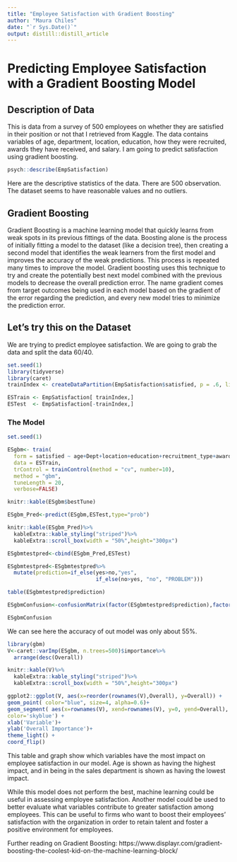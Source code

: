 ---
title: "Employee Satisfaction with Gradient Boosting"
author: "Maura Chiles"
date: "`r Sys.Date()`"
output: distill::distill_article
---

# Predicting Employee Satisfaction with a Gradient Boosting Model

## Description of Data

This is data from a survey of 500 employees on whether they are satisfied in their position or not that I retrieved from Kaggle. The data contains variables of age, department, location, education, how they were recruited, awards they have received, and salary. I am going to predict satisfaction using gradient boosting.

```{r, stats, echo=TRUE}
psych::describe(EmpSatisfaction)
```


Here are the descriptive statistics of the data. There are 500 observation. The dataset seems to have reasonable values and no outliers.

## Gradient Boosting

Gradient Boosting is a machine learning model that quickly learns from weak spots in its previous fittings of the data. Boosting alone is the process of initially fitting a model to the dataset (like a decision tree), then creating a second model that identifies the weak learners from the first model and improves the accuracy of the weak predictions. This process is repeated many times to improve the model. Gradient boosting uses this technique to try and create the potentially best next model combined with the previous models to decrease the overall prediction error. The name gradient comes from target outcomes being used in each model based on the gradient of the error regarding the prediction, and every new model tries to minimize the prediction error.


## Let's try this on the Dataset

We are trying to predict employee satisfaction. We are going to grab the data and split the data 60/40. 

```{r}
set.seed(1)
library(tidyverse)
library(caret)
trainIndex <- createDataPartition(EmpSatisfaction$satisfied, p = .6, list = FALSE, times = 1)
```

```{r}
ESTrain <- EmpSatisfaction[ trainIndex,]
ESTest  <- EmpSatisfaction[-trainIndex,]
```

### The Model

```{r}
set.seed(1)

ESgbm<- train(
  form = satisfied ~ age+Dept+location+education+recruitment_type+awards+salary,
  data = ESTrain,
  trControl = trainControl(method = "cv", number=10),
  method = "gbm",
  tuneLength = 20,
  verbose=FALSE)

knitr::kable(ESgbm$bestTune)
```

```{r}
ESgbm_Pred<-predict(ESgbm,ESTest,type="prob")

knitr::kable(ESgbm_Pred)%>%
  kableExtra::kable_styling("striped")%>%
  kableExtra::scroll_box(width = "50%",height="300px")
```

```{r}
ESgbmtestpred<-cbind(ESgbm_Pred,ESTest)

ESgbmtestpred<-ESgbmtestpred%>%
  mutate(prediction=if_else(yes>no,"yes",
                            if_else(no>yes, "no", "PROBLEM")))

table(ESgbmtestpred$prediction)
```


```{r}
ESgbmConfusion<-confusionMatrix(factor(ESgbmtestpred$prediction),factor(ESgbmtestpred$satisfied))

ESgbmConfusion
```
We can see here the accuracy of out model was only about 55%.

```{r}
library(gbm)
V<-caret::varImp(ESgbm, n.trees=500)$importance%>%
  arrange(desc(Overall))

knitr::kable(V)%>%
  kableExtra::kable_styling("striped")%>%
  kableExtra::scroll_box(width = "50%",height="300px")
```

```{r}
ggplot2::ggplot(V, aes(x=reorder(rownames(V),Overall), y=Overall)) +
geom_point( color="blue", size=4, alpha=0.6)+
geom_segment( aes(x=rownames(V), xend=rownames(V), y=0, yend=Overall), 
color='skyblue') +
xlab('Variable')+
ylab('Overall Importance')+
theme_light() +
coord_flip() 
```


This table and graph show which variables have the most impact on employee satisfaction in our model. Age is shown as having the highest impact, and in being in the sales department is shown as having the lowest impact.

While this model does not perform the best, machine learning could be useful in assessing employee satisfaction. Another model could be used to better evaluate what variables contribute to greater satisfaction among employees. This can be useful to firms who want to boost their employees' satisfaction with the organization in order to retain talent and foster a positive environment for employees.


Further reading on Gradient Boosting:
https://www.displayr.com/gradient-boosting-the-coolest-kid-on-the-machine-learning-block/

